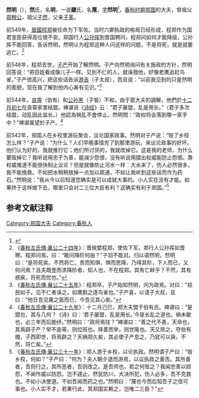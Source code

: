 {{模板:Infobox 先秦人物
|名称= 然明
|姓=[[姬姓|姬]]
|氏=然
|名=明
|字=
|别名=鬷蔑
|别字=
|谥号=
|时代=春秋
|国家=[[郑国|郑]] 
|身份=郑国大夫
|出生=
|逝世=
|父=[[子革|子革]]
}}
'''然明'''（{{bd|？||？|catIdx=R然}}），'''然'''氏，名'''明'''，一说'''鬷'''氏，名'''蔑'''，[[表字|字]]'''然明'''<ref>{{Cite book |title=古代漢語·上冊（第一分冊） |publisher=中華書局 |year=1962 |unified=10018·339 |pages=40}}</ref>，[[春秋时期|春秋时期]][[郑国|郑国]]的大夫，曾祖父[[郑穆公|郑穆公]]，祖父[[子然|子然]]，父亲[[子革|子革]]。

前549年，[[晉國|晉國]][[程郑_(春秋)|程郑]]被任命为下军佐。当时六卿执政的格局已经形成，程郑作为国君宠臣获得高位很不安。郑国行人[[公孙挥|公孙挥]]到晋国聘问，程郑问如何才能降级，公孙挥不能回答，告诉然明，然明认为程郑这种人问这样的问题，不是将死，就是就要逃亡。<ref>《[[s:春秋左氏傳/襄公|春秋左氏傳·襄公二十四年]]》：晋侯嬖程郑，使佐下军。郑行人公孙挥如晋聘。程郑问焉，曰：“敢问降阶何由？”子羽不能对。归以语然明，然明曰：“是将死矣。不然将亡。贵而知惧，惧而思降，乃得其阶，下人而已，又何问焉？且夫既登而求降阶者，知人也，不在程郑。其有亡衅乎？不然，其有惑疾，将死而忧也。”</ref>

前548年，程郑去世，[[子产|子产]]开始了解然明。子产向然明询问有关施政的方针，然明回答说：“把百姓看成像儿子一样。见到不仁的人，就诛戮他，好像老鹰追赶鸟雀。”子产很高兴，把这些话告诉[[游吉|游吉]]（子太叔），而且说：“以前我见到的只是然明的面貌，现在我了解到他内心甚有见识。”<ref>《[[s:春秋左氏傳/襄公|春秋左氏傳·襄公二十五年]]》：程郑卒。子产始知然明，问为政焉。对曰：“视民如子。见不仁者诛之，如鹰鹯之逐鸟雀也。”子产喜，以语子大叔，且曰：“他日吾见蔑之面而已，今吾见其心矣。”</ref>

前544年，[[良霄|良霄]]（伯有）和[[公孙黑|公孙黑]]（子皙）不和，由于眾大夫的調解，他們於[[十二月初七|十二月初七]]在良霄家里结盟。裨谌说《[[诗经|诗经]]》云：“君子屡盟，乱是用长。”（君子多次结盟，动乱因此滋长。）他認為祸乱不會停止。然明問：“政权将会落到哪一家手中？”裨谌属望於子产。<ref>《[[s:春秋左氏傳/襄公|春秋左氏傳·襄公二十九年]]》：十二月己巳，郑大夫盟于伯有氏。裨谌曰：“是盟也，其与几何？《诗》曰：‘君子屡盟，乱是用长。’今是长乱之道也。祸未歇也，必三年而后能纾。”然明曰：“政将焉往？”裨谌曰：“善之代不善，天命也，其焉辟子产？举不逾等，则位班也。择善而举，则世隆也。天又除之，夺伯有魄，子西即世，将焉辟之？天祸郑久矣，其必使子产息之，乃犹可以戾。不然，将亡矣。”</ref>

前542年，郑国人在乡校里游玩聚会，议论国家政事。然明对子产说：“毁了乡校怎么样？”子产说：“为什么？人们早晚事情完了到那里游玩，来议论政事的好坏。他们认为好的，我就推行它；他们所讨厌的，我就改掉它。这是我的老师，为什么要毁掉它？我听说用忠于为善，能减少怨恨，没有听说用摆出权威能防止怨恨。靠权威难道不能很快制止议论？但是就像防止河水一样：大水来了，伤人必然很多，我不能挽救。不如把水稍稍放掉一点加以疏通，不如让我听到这些话而作为药石。”然明说：“我从今以后知道您确实是可以成就大事的。小人实在没有才能。如果终于这样做下去，哪里只会对二三位大臣有利？这确实有利于郑国。”<ref>《[[s:春秋左氏傳/襄公|春秋左氏傳·襄公三十一年]]》：郑人游于乡校，以论执政。然明谓子产曰：“毁乡校，何如？”子产曰：“何为？夫人朝夕退而游焉，以议执政之善否。其所善者，吾则行之。其所恶者，吾则改之。是吾师也，若之何毁之？我闻忠善以损怨，不闻作威以防怨。岂不遽止，然犹防川，大决所犯，伤人必多，吾不克救也。不如小决使道。不如吾闻而药之也。”然明曰：“蔑也今而后知吾子之信可事也。小人实不才，若果行此，其郑国实赖之，岂唯二三臣？”</ref>

==参考文献注释==
{{Reflist}}
[[Category:郑国大夫|Category:郑国大夫]]
[[Category:春秋人|Category:春秋人]]